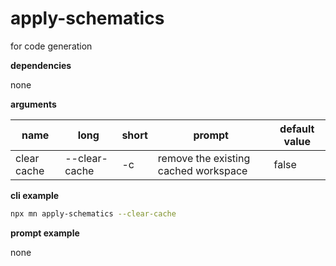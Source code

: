# apply-schematics

for code generation

**dependencies**

none

**arguments**

| name        | long          | short | prompt                               | default value |
| ----------- | ------------- | ----- | ------------------------------------ | ------------- |
| clear cache | --clear-cache | -c    | remove the existing cached workspace | false         |

**cli example**

```sh title="terminal"
npx mn apply-schematics --clear-cache
```

**prompt example**

none

